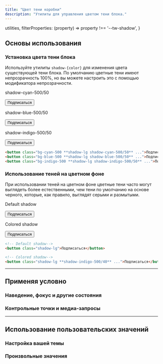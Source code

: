 ```yaml
---
title: "Цвет тени коробки"
description: "Утилиты для управления цветом тени блока."
---
```



  utilities,
  filterProperties: (property) => property !== '--tw-shadow',
}

## Основы использования

### Установка цвета тени блока

Используйте утилиты `shadow-{color}` для изменения цвета существующей тени блока. По умолчанию цветные тени имеют непрозрачность 100%, но вы можете настроить это с помощью модификатора непрозрачности.

<Example>
  <div class="flex flex-col sm:flex-row justify-center gap-8 sm:gap-16">
    <div class="flex flex-col items-center shrink-0">
      <p class="font-medium text-sm text-gray-500 font-mono text-center mb-3">shadow-cyan-500/50</p>
      <button class="py-2 px-3 bg-cyan-500 text-white text-sm font-semibold rounded-md shadow-lg shadow-cyan-500/50 focus:outline-none">Подписаться</button>
    </div>
    <div class="flex flex-col items-center shrink-0">
      <p class="font-medium text-sm text-gray-500 font-mono text-center mb-3">shadow-blue-500/50</p>
      <button class="py-2 px-3 bg-blue-500 text-white text-sm font-semibold rounded-md shadow-lg shadow-blue-500/50 focus:outline-none">Подписаться</button>
    </div>
    <div class="flex flex-col items-center shrink-0">
      <p class="font-medium text-sm text-gray-500 font-mono text-center mb-3">shadow-indigo-500/50</p>
      <button class="py-2 px-3 bg-indigo-500 text-white text-sm font-semibold rounded-md shadow-lg shadow-indigo-500/50 focus:outline-none">Подписаться</button>
    </div>
  </div>
</Example>

```html
<button class="bg-cyan-500 **shadow-lg shadow-cyan-500/50** ...">Подписаться</button>
<button class="bg-blue-500 **shadow-lg shadow-blue-500/50** ...">Подписаться</button>
<button class="bg-indigo-500 **shadow-lg shadow-indigo-500/50** ...">Подписаться</button>
```

### Использование теней на цветном фоне

При использовании теней на цветном фоне цветные тени часто могут выглядеть более естественными, чем тени по умолчанию на основе черного, которые, как правило, выглядят серыми и размытыми.

<Example p="none">
  <div class="flex justify-around bg-indigo-300 px-8 pt-10 pb-12 space-x-6">
    <div class="flex flex-col items-center">
      <p class="mb-3 text-sm font-medium text-indigo-900">Default shadow</p>
      <button class="py-2 px-3 bg-white text-indigo-600 text-sm font-semibold rounded-md shadow-lg focus:outline-none">Подписаться</button>
    </div>
    <div class="flex flex-col items-center">
      <p class="mb-3 text-sm font-medium text-indigo-900">Colored shadow</p>
      <button class="py-2 px-3 bg-white text-indigo-600 text-sm font-semibold rounded-md shadow-lg shadow-indigo-500/40 focus:outline-none">Подписаться</button>
    </div>
  </div>
</Example>

```html
<!-- Default shadow-->
<button class="shadow-lg">Подписаться</button>

<!-- Colored shadow-->
<button class="shadow-lg **shadow-indigo-500/40** ...">Подписаться</button>
```

---

## <Heading ignore>Применяя условно</Heading>

### <Heading ignore>Наведение, фокус и другие состояния</Heading>

<HoverFocusAndOtherStates defaultClass="shadow shadow-blue-500/40" featuredClass="shadow-indigo-500/40" element="button" />

### <Heading ignore>Контрольные точки и медиа-запросы</Heading>

<BreakpointsAndMediaQueries defaultClass="shadow shadow-blue-500/40" featuredClass="shadow-indigo-500/40" element="button" />

---

## Использование пользовательских значений

### Настройка вашей темы

<CustomizePluginColors name="box shadow" configKey="boxShadowColor" />

### Произвольные значения

<ArbitraryValues property="box-shadow" featuredClass="shadow-[#50d71e]" element="button" />
